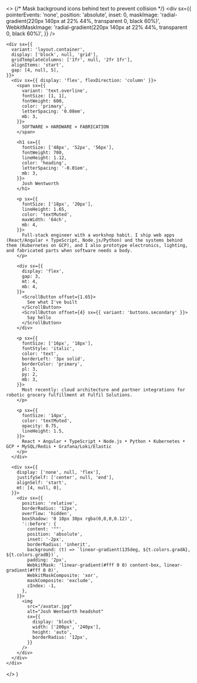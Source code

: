 
  <>
    {/* Mask background icons behind text to prevent collision */}
    <div sx={{
      pointerEvents: 'none',
      position: 'absolute',
      inset: 0,
      maskImage: 'radial-gradient(220px 140px at 22% 44%, transparent 0, black 60%)',
      WebkitMaskImage: 'radial-gradient(220px 140px at 22% 44%, transparent 0, black 60%)',
    }} />

    <div sx={{
      variant: 'layout.container',
      display: ['block', null, 'grid'],
      gridTemplateColumns: ['1fr', null, '2fr 1fr'],
      alignItems: 'start',
      gap: [4, null, 5],
    }}>
      <div sx={{ display: 'flex', flexDirection: 'column' }}>
        <span sx={{
          variant: 'text.overline',
          fontSize: [1, 1],
          fontWeight: 600,
          color: 'primary',
          letterSpacing: '0.08em',
          mb: 3,
        }}>
          SOFTWARE × HARDWARE × FABRICATION
        </span>

        <h1 sx={{
          fontSize: ['48px', '52px', '56px'],
          fontWeight: 700,
          lineHeight: 1.12,
          color: 'heading',
          letterSpacing: '-0.01em',
          mb: 3,
        }}>
          Josh Wentworth
        </h1>

        <p sx={{
          fontSize: ['18px', '20px'],
          lineHeight: 1.65,
          color: 'textMuted',
          maxWidth: '64ch',
          mb: 4,
        }}>
          Full-stack engineer with a workshop habit. I ship web apps (React/Angular + TypeScript, Node.js/Python) and the systems behind them (Kubernetes on GCP), and I also prototype electronics, lighting, and fabricated parts when software needs a body.
        </p>

        <div sx={{
          display: 'flex',
          gap: 3,
          mt: 4,
          mb: 4,
        }}>
          <ScrollButton offset={1.65}>
            See what I've built
          </ScrollButton>
          <ScrollButton offset={4} sx={{ variant: 'buttons.secondary' }}>
            Say hello
          </ScrollButton>
        </div>

        <p sx={{
          fontSize: ['16px', '18px'],
          fontStyle: 'italic',
          color: 'text',
          borderLeft: '3px solid',
          borderColor: 'primary',
          pl: 3,
          py: 2,
          mb: 3,
        }}>
          Most recently: cloud architecture and partner integrations for robotic grocery fulfillment at Fulfil Solutions.
        </p>

        <p sx={{
          fontSize: '14px',
          color: 'textMuted',
          opacity: 0.75,
          lineHeight: 1.5,
        }}>
          React • Angular • TypeScript • Node.js • Python • Kubernetes • GCP • MySQL/Redis • Grafana/Loki/Elastic
        </p>
      </div>

      <div sx={{
        display: ['none', null, 'flex'],
        justifySelf: ['center', null, 'end'],
        alignSelf: 'start',
        mt: [4, null, 0],
      }}>
        <div sx={{
          position: 'relative',
          borderRadius: '12px',
          overflow: 'hidden',
          boxShadow: '0 10px 30px rgba(0,0,0,0.12)',
          '::before': {
            content: '""',
            position: 'absolute',
            inset: '-2px',
            borderRadius: 'inherit',
            background: (t) => `linear-gradient(135deg, ${t.colors.gradA}, ${t.colors.gradB})`,
            padding: '2px',
            WebkitMask: 'linear-gradient(#fff 0 0) content-box, linear-gradient(#fff 0 0)',
            WebkitMaskComposite: 'xor',
            maskComposite: 'exclude',
            zIndex: -1,
          },
        }}>
          <img
            src="/avatar.jpg"
            alt="Josh Wentworth headshot"
            sx={{
              display: 'block',
              width: ['200px', '240px'],
              height: 'auto',
              borderRadius: '12px',
            }}
          />
        </div>
      </div>
    </div>

  </>
)

